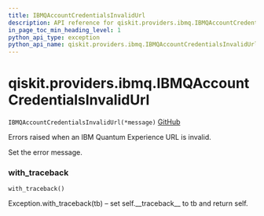 ```yaml
---
title: IBMQAccountCredentialsInvalidUrl
description: API reference for qiskit.providers.ibmq.IBMQAccountCredentialsInvalidUrl
in_page_toc_min_heading_level: 1
python_api_type: exception
python_api_name: qiskit.providers.ibmq.IBMQAccountCredentialsInvalidUrl
---
```


# qiskit.providers.ibmq.IBMQAccountCredentialsInvalidUrl

<span id="qiskit.providers.ibmq.IBMQAccountCredentialsInvalidUrl" />

`IBMQAccountCredentialsInvalidUrl(*message)` [GitHub](https://github.com/qiskit/qiskit-ibmq-provider/tree/stable/0.14/qiskit/providers/ibmq/exceptions.py "view source code")

Errors raised when an IBM Quantum Experience URL is invalid.

Set the error message.

### with\_traceback

<span id="qiskit.providers.ibmq.IBMQAccountCredentialsInvalidUrl.with_traceback" />

`with_traceback()`

Exception.with\_traceback(tb) – set self.\_\_traceback\_\_ to tb and return self.

